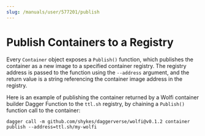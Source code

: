```yaml
---
slug: /manuals/user/577201/publish
---
```


# Publish Containers to a Registry

Every `Container` object exposes a `Publish()` function, which publishes the container as a new image to a specified container registry. The registry address is passed to the function using the `--address` argument, and the return value is a string referencing the container image address in the registry.

Here is an example of publishing the container returned by a Wolfi container builder Dagger Function to the `ttl.sh` registry, by chaining a `Publish()` function call to the container:

```shell
dagger call -m github.com/shykes/daggerverse/wolfi@v0.1.2 container publish --address=ttl.sh/my-wolfi
```
